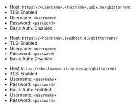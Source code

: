 
<Tabs>

<TabItem value="ultra-qbittorrent" label="Ultra.cc">

- Host: `https://<username>.<hostname>.usbx.me/qbittorrent`
- TLS: Enabled
- Username: `<username>`
- Password: `<password>`
- Basic Auth: Disabled

</TabItem>

<TabItem value="seedhost-qbittorrent" label="Seedhost.eu">

- Host: `https://<hostname>.seedhost.eu/qbittorrent/`
- TLS: Enabled
- Username: `<username>`
- Password: `<password>`
- Basic Auth: Disabled

</TabItem>

<TabItem value="hbd-qbittorrent" label="Hostingby.design">

- Host `https://<hostname>.itsby.design/qbittorrent`
- TLS: Enabled
- Username: `<username>`
- Password: `<password>`
- Basic Auth: Enabled
- Username: `<username>`
- Password: `<password>`

</TabItem>

</Tabs>
